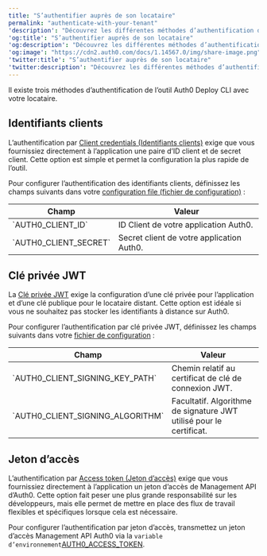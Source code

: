 ```yaml
---
title: "S’authentifier auprès de son locataire"
permalink: "authenticate-with-your-tenant"
'description': "Découvrez les différentes méthodes d’authentification de l’outil Auth0 Deploy CLI avec votre locataire."
'og:title': "S’authentifier auprès de son locataire"
'og:description': "Découvrez les différentes méthodes d’authentification de l’outil Auth0 Deploy CLI avec votre locataire."
'og:image': "https://cdn2.auth0.com/docs/1.14567.0/img/share-image.png"
'twitter:title': "S’authentifier auprès de son locataire"
'twitter:description': "Découvrez les différentes méthodes d’authentification de l’outil Auth0 Deploy CLI avec votre locataire."
---
```


Il existe trois méthodes d’authentification de l’outil Auth0 Deploy CLI avec votre locataire.

## Identifiants clients

L’authentification par [Client credentials (Identifiants clients)](/docs/fr-ca/get-started/authentication-and-authorization-flow/client-credentials-flow) exige que vous fournissiez directement à l’application une paire d’ID client et de secret client. Cette option est simple et permet la configuration la plus rapide de l’outil.

Pour configurer l’authentification des identifiants clients, définissez les champs suivants dans votre [configuration file (fichier de configuration)](/docs/fr-ca/deploy-monitor/deploy-cli-tool/configure-the-deploy-cli) :

<table class="table"><thead>
<tr>
<th><strong>Champ</strong></th>
<th><strong>Valeur</strong></th>
</tr>
</thead>
<tbody>
<tr>
<td>`AUTH0_CLIENT_ID`</td>
<td>ID Client de votre application Auth0.</td>
</tr>
<tr>
<td>`AUTH0_CLIENT_SECRET`</td>
<td>Secret client de votre application Auth0.</td>
</tr>
</tbody>
</table>

## Clé privée JWT

La [Clé privée JWT](/docs/fr-ca/get-started/applications/configure-private-key-jwt) exige la configuration d’une clé privée pour l’application et d’une clé publique pour le locataire distant. Cette option est idéale si vous ne souhaitez pas stocker les identifiants à distance sur Auth0.

Pour configurer l’authentification par clé privée <Tooltip href="/docs/fr-ca/glossary?term=json-web-token" tip="Jeton Web JSON (JWT)
Format standard de jeton d’ID (et souvent de jeton d’accès) utilisé pour représenter en toute sécurité des demandes entre deux parties." cta="Voir le glossaire">JWT</Tooltip>, définissez les champs suivants dans votre [fichier de configuration](/docs/fr-ca/deploy-monitor/deploy-cli-tool/configure-the-deploy-cli) :

<table class="table"><thead>
<tr>
<th><strong>Champ</strong></th>
<th><strong>Valeur</strong></th>
</tr>
</thead>
<tbody>
<tr>
<td>`AUTH0_CLIENT_SIGNING_KEY_PATH`</td>
<td>Chemin relatif au certificat de clé de connexion JWT.</td>
</tr>
<tr>
<td>`AUTH0_CLIENT_SIGNING_ALGORITHM`</td>
<td>Facultatif. Algorithme de signature JWT utilisé pour le certificat.</td>
</tr>
</tbody>
</table>

## Jeton d’accès

L’authentification par [Access token (Jeton d’accès)](/docs/fr-ca/secure/tokens/access-tokens/management-api-access-tokens/get-management-api-access-tokens-for-production) exige que vous fournissiez directement à l’application un jeton d’accès de <Tooltip href="/docs/fr-ca/glossary?term=management-api" tip="Management API
Un produit permettant aux clients d’effectuer des tâches administratives." cta="Voir le glossaire">Management API</Tooltip> d’Auth0. Cette option fait peser une plus grande responsabilité sur les développeurs, mais elle permet de mettre en place des flux de travail flexibles et spécifiques lorsque cela est nécessaire.

Pour configurer l’authentification par jeton d’accès, transmettez un jeton d’accès Management API Auth0 via la `variable d’environnement`[AUTH0_ACCESS_TOKEN](/docs/fr-ca/deploy-monitor/deploy-cli-tool/configure-the-deploy-cli).